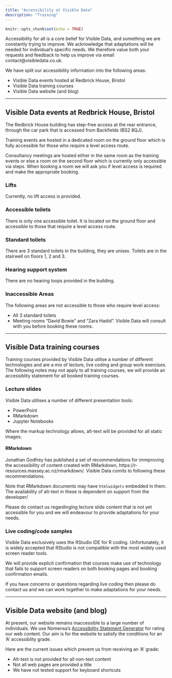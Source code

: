 ```yaml
---
title: "Accessibility at Visible Data"
description: "Training"
---
```


```r
knitr::opts_chunk$set(echo = TRUE)
```

Accessibility for all is a core belief for Visible Data, and something we are constantly trying to improve. We acknowledge that adaptations will be needed for individual's specific needs. We therefore value both your requests and feedback to help us improve via email contact@visibledata.co.uk.

We have split our accessibility information into the following areas:

- Visible Data events hosted at Redbrick House, Bristol
- Visible Data training courses
- Visible Data website (and blog)

<hr>

## Visible Data events at Redbrick House, Bristol

The Redbrick House building has step-free access at the rear entrance, through the car park that is accessed from Backfields (BS2 8QJ).

Training events are hosted in a dedicated room on the ground floor which is fully accessible for those who require a level access route.

Consultancy meetings are hosted either in the same room as the training events or else a room on the second floor which is currently only accessible via steps. When booking a room we will ask you if level access is required and make the appropriate booking.

### Lifts

Currently, no lift access is provided.

### Accessible toilets

There is only one accessible toilet. It is located on the ground floor and accessible to those that require a level access route.

### Standard toilets

There are 3 standard toilets in the building, they are unisex. Toilets are in the stairwell on floors 1, 2 and 3.

### Hearing support system

There are no hearing loops provided in the building.

### Inaccessible Areas

The following areas are not accessible to those who require level access:

- All 3 standard toilets
- Meeting rooms "David Bowie" and "Zara Hadid". Visible Data will consult with you before booking these rooms.

<hr>

## Visible Data training courses

Training courses provided by Visible Data utilise a number of different technologies and are a mix of lecture, live coding and group work exercises. The following notes may not apply to all training courses, we will provide an accessiblity statement for all booked training courses.

### Lecture slides

Visible Data utilises a number of different presentation tools:

- PowerPoint
- RMarkdown
- Jupyter Notebooks

Where the markup technology allows, alt-text will be provided for all static images.

#### RMarkdown

Jonathan Godfrey has published a set of recommendations for immproving the accessibility of content created with RMarkdown, https://r-resources.massey.ac.nz/rmarkdown/. Visible Data comits to following these recommendations.

Note that RMarkdown documents may have `htmlwidgets` embedded in them. The availability of alt-text in these is dependent on support from the developer/

Please do contact us regardinging lecture slide content that is not yet accessible for you and we will endeavour to provide adaptations for your needs.

### Live coding/code samples

Visible Data exclusively uses the RStudio IDE for R coding. Unfortunately, it is widely accepted that RStudio is not compatible with the most widely used screen reader tools.

We will provide explicit confirmation that courses make use of technology that fails to support screen readers on both booking pages and booking confirmation emails.

If you have concerns or questions regarding live coding then please do contact us and we can work together to make adaptations for your needs.

<hr>

## Visible Data website (and blog)

At present, our website remains inaccessible to a large number of individuals. We use Nomensa's [Accessibility Statement Generator](https://www.accessibilitystatementgenerator.com/) for rating our web content. Our aim is for the website to satisfy the conditions for an 'A' accessiblity grade.  

Here are the current issues which prevent us from receiving an 'A' grade:

- Alt-text is not provided for all non-text content
- Not all web pages are provided a title
- We have not tested support for keyboard shortcuts










